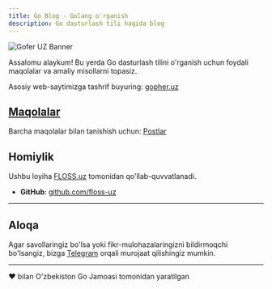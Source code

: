 ```yaml
---
title: Go Blog - Golang o'rganish
description: Go dasturlash tili haqida blog
---
```


![Gofer UZ Banner](https://raw.githubusercontent.com/gofer-uz/.github/main/PROFILE/BANNER.png)

Assalomu alaykum! Bu yerda Go dasturlash tilini o'rganish uchun foydali maqolalar va amaliy misollarni topasiz.

Asosiy web-saytimizga tashrif buyuring: [gopher.uz](https://gopher.uz)

## [Maqolalar](/posts)

Barcha maqolalar bilan tanishish uchun: [Postlar](/posts)

## Homiylik

Ushbu loyiha [FLOSS.uz](https://floss.uz) tomonidan qo'llab-quvvatlanadi.

- **GitHub**: [github.com/floss-uz](https://github.com/floss-uz)

---

## Aloqa 
Agar savollaringiz bo'lsa yoki fikr-mulohazalaringizni bildirmoqchi bo'lsangiz, bizga [Telegram](https://t.me/goferuz) orqali murojaat qilishingiz mumkin.

---

<div style={{textAlign: 'center', marginTop: '3rem'}}>
  <p>❤️ bilan O'zbekiston Go Jamoasi tomonidan yaratilgan</p>
</div>